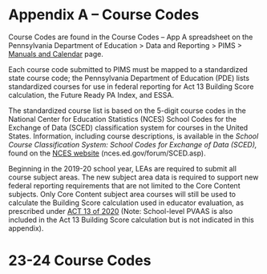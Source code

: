
# Appendix A – Course Codes

Course Codes are found in the Course Codes – App A spreadsheet on the Pennsylvania Department of Education \> Data and Reporting \> PIMS \> [Manuals and Calendar](https://www.education.pa.gov/DataAndReporting/PIMS/ManualsCalendar/Pages/default.aspx) page.

Each course code submitted to PIMS must be mapped to a standardized state course code; the Pennsylvania Department of Education (PDE) lists standardized courses for use in federal reporting for Act 13 Building Score calculation, the Future Ready PA Index, and ESSA.

The standardized course list is based on the 5-digit course codes in the National Center for Education Statistics (NCES) School Codes for the Exchange of Data (SCED) classification system for courses in the United States. Information, including course descriptions, is available in the *School Course Classification System: School Codes for Exchange of Data (SCED),* found on the [NCES website](http://nces.ed.gov/pubsearch/pubsinfo.asp?pubid=2007341) (nces.ed.gov/forum/SCED.asp).

Beginning in the 2019-20 school year, LEAs are required to submit all course subject areas. The new subject area data is required to support new federal reporting requirements that are not limited to the Core Content subjects. Only Core Content subject area courses will still be used to calculate the Building Score calculation used in educator evaluation, as prescribed under [ACT 13 of 2020](https://www.legis.state.pa.us/cfdocs/legis/li/uconsCheck.cfm?yr=2020&sessInd=0&act=13) (Note: School-level PVAAS is also included in the Act 13 Building Score calculation but is not indicated in this appendix).



<div>
<h1>23-24 Course Codes</h1>
<CourseDataTable />
</div>